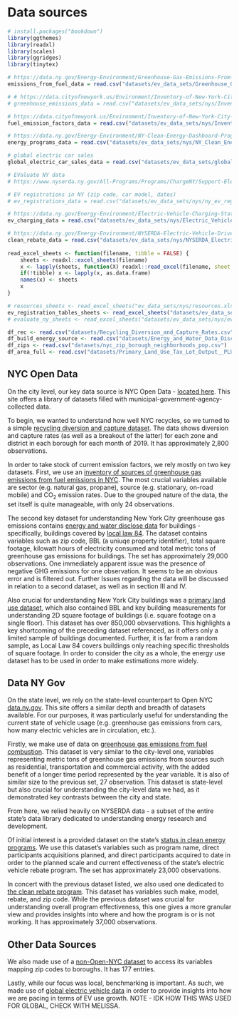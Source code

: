 # Data sources

```r
# install.packages("bookdown")
library(ggthemes)
library(readxl)
library(scales)
library(ggridges)
library(tinytex)

# https://data.ny.gov/Energy-Environment/Greenhouse-Gas-Emissions-From-Fuel-Combustion-Mill/djfn-trk4
emissions_from_fuel_data = read.csv("datasets/ev_data_sets/Greenhouse_Gas_Emissions_From_Fuel_Combustion__Million_Metric_Tons__Beginning_1990.csv")

# # https://data.cityofnewyork.us/Environment/Inventory-of-New-York-City-Greenhouse-Gas-Emission/w5he-u64t
# greenhouse_emissions_data = read.csv("datasets/ev_data_sets/nys/Inventory_of_New_York_City_Greenhouse_Gas_Emissions_-_Electricity_Emission_Factors__2005-2016_.csv")

# https://data.cityofnewyork.us/Environment/Inventory-of-New-York-City-Greenhouse-Gas-Emission/9jf7-zn7b
fuel_emission_factors_data = read.csv("datasets/ev_data_sets/nys/Inventory_of_New_York_City_Greenhouse_Gas_Emissions_-_Fuel_Emission_Factors__2016_.csv")

# https://data.ny.gov/Energy-Environment/NY-Clean-Energy-Dashboard-Programs-Progress-and-Pl/3rux-yyd9
energy_programs_data = read.csv("datasets/ev_data_sets/nys/NY_Clean_Energy_Dashboard_Programs_Progress_and_Plans__Beginning_January_2016.csv")

# global electric car sales
global_electric_car_sales_data = read.csv("datasets/ev_data_sets/global-electric-car-sales-by-key-markets-2010-2020.csv")

# EValuate NY data
# https://www.nyserda.ny.gov/All-Programs/Programs/ChargeNY/Support-Electric/Data-on-Electric-Vehicles-and-Charging-Stations

# EV registrations in NY (zip code, car model, dates)
# ev_registrations_data = read.csv("datasets/ev_data_sets/nys/ny_ev_registrations.csv")

# https://data.ny.gov/Energy-Environment/Electric-Vehicle-Charging-Stations-in-New-York/7rrd-248n
ev_charging_data = read.csv("datasets/ev_data_sets/nys/Electric_Vehicle_Charging_Stations_in_New_York.csv")

# https://data.ny.gov/Energy-Environment/NYSERDA-Electric-Vehicle-Drive-Clean-Rebate-Data-B/thd2-fu8y
clean_rebate_data = read.csv("datasets/ev_data_sets/nys/NYSERDA_Electric_Vehicle_Drive_Clean_Rebate_Data__Beginning_2017.csv")
    
read_excel_sheets <- function(filename, tibble = FALSE) {
    sheets <- readxl::excel_sheets(filename)
    x <- lapply(sheets, function(X) readxl::read_excel(filename, sheet = X))
    if(!tibble) x <- lapply(x, as.data.frame)
    names(x) <- sheets
    x
}

# resources_sheets <- read_excel_sheets("ev_data_sets/nys/resources.xlsx")
ev_registration_tables_sheets <- read_excel_sheets("datasets/ev_data_sets/nys/evaluate_ny_EV-Registration-Tables.xlsx")
# evaluate_ny_sheets <- read_excel_sheets("datasets/ev_data_sets/nys/evaluate_ny_EValuateNY.xlsx")

df_rec <- read.csv("datasets/Recycling_Diversion_and_Capture_Rates.csv")
df_build_energy_source <- read.csv("datasets/Energy_and_Water_Data_Disclosure_for_Local_Law_84_2020__Data_for_Calendar_Year_2019_.csv")
df_zips <- read.csv("datasets/nyc_zip_borough_neighborhoods_pop.csv")
df_area_full <- read.csv("datasets/Primary_Land_Use_Tax_Lot_Output__PLUTO_.csv")
```

## NYC Open Data
On the city level, our key data source is NYC Open Data - [located here](https://opendata.cityofnewyork.us/). This site offers a library of datasets filled with municipal-government-agency-collected data. 

To begin, we wanted to understand how well NYC recycles, so we turned to a simple [recycling diversion and capture dataset](https://data.cityofnewyork.us/Environment/Recycling-Diversion-and-Capture-Rates/gaq9-z3hz). The data shows diversion and capture rates (as well as a breakout of the latter) for each zone and district in each borough for each month of 2019. It has approximately 2,800 observations.

In order to take stock of current emission factors, we rely mostly on two key datasets. First, we use an [inventory of sources of greenhouse gas emissions from fuel emissions in NYC](https://data.cityofnewyork.us/Environment/Inventory-of-New-York-City-Greenhouse-Gas-Emission/9jf7-zn7b). The most crucial variables available are sector (e.g. natural gas, propane), source (e.g. stationary, on-road mobile) and CO$_2$ emission rates. Due to the grouped nature of the data, the set itself is quite manageable, with only 24 observations. 

The second key dataset for understanding New York City greenhouse gas emissions contains [energy and water disclose data](https://data.cityofnewyork.us/Environment/Energy-and-Water-Data-Disclosure-for-Local-Law-84-/qb3v-bbre) for buildings - specifically, buildings covered by [local law 84](https://www1.nyc.gov/assets/buildings/local_laws/ll84of2009.pdf). The dataset contains variables such as zip code, BBL (a uniuqe property identifier), total square footage, kilowatt hours of electricity consumed and total metric tons of greenhouse gas emissions for buildings. The set has approximately 29,000 observations. One immediately apparent issue was the presence of negative GHG emissions for one observation. It seems to be an obvious error and is filtered out. Further Issues regarding the data will be discussed in relation to a second dataset, as well as in section III and IV.

Also crucial for understanding New York City buildings was a [primary land use dataset](https://data.cityofnewyork.us/City-Government/Primary-Land-Use-Tax-Lot-Output-PLUTO-/64uk-42ks), which also contained BBL and key building measurements for understanding 2D square footage of buildings (i.e. square footage on a single floor). This dataset has over 850,000 obvservations. This highlights a key shortcoming of the preceding dataset referenced, as it offers only a limited sample of buildings documented. Further, it is far from a random sample, as Local Law 84 covers buildings only reaching specific thresholds of square footage. In order to consider the city as a whole, the energy use dataset has to be used in order to make estimations more widely.

## Data NY Gov
On the state level, we rely on the state-level counterpart to Open NYC [data.ny.gov](https://data.ny.gov/). This site offers a similar depth and breadth of datasets available. For our purposes, it was particularly useful for understanding the current state of vehicle usage (e.g. greenhouse gas emissions from cars, how many electric vehicles are in circulation, etc.). 

Firstly, we make use of data on [greenhouse gas emissions from fuel combustion](https://data.ny.gov/Energy-Environment/Greenhouse-Gas-Emissions-From-Fuel-Combustion-Mill/djfn-trk4). This dataset is very similar to the city-level one, variables representing metric tons of greenhouse gas emissions from sources such as residential, transportation and commercial activity, with the added benefit of a longer time period represented by the year variable. It is also of similar size to the previous set, 27 observation. This dataset is state-level but also crucial for understanding the city-level data we had, as it demonstrated key contrasts between the city and state. 

From here, we relied heavily on NYSERDA data - a subset of the entire state's data library dedicated to understanding energy research and development. 

Of initial interest is a provided dataset on the state's [status in clean energy programs](https://data.ny.gov/Energy-Environment/NY-Clean-Energy-Dashboard-Programs-Progress-and-Pl/3rux-yyd9). We use this dataset's variables such as program name, direct participants acquisitions planned, and direct participants acquired to date in order to the planned scale and current effectiveness of the state's electric vehicle rebate program. The set has approximately 23,000 observations. 

In concert with the previous dataset listed, we also used one dedicated to [the clean rebate program](https://data.ny.gov/Energy-Environment/NYSERDA-Electric-Vehicle-Drive-Clean-Rebate-Data-B/thd2-fu8y). This dataset has variables such make, model, rebate, and zip code. While the previous dataset was crucial for understanding overall program effectiveness, this one gives a more granular view and provides insights into where and how the program is or is not working. It has approximately 37,000 observations.

## Other Data Sources
We also made use of a [non-Open-NYC dataset](https://data.beta.nyc/en/dataset/pediacities-nyc-neighborhoods/resource/7caac650-d082-4aea-9f9b-3681d568e8a5) to access its variables mapping zip codes to boroughs. It has 177 entries. 

Lastly, while our focus was local, benchmarking is important. As such, we made use of [global electric vehicle data](https://cleanvehiclerebate.org/eng/rebate-statistics) in order to provide insights into how we are pacing in terms of EV use growth.
NOTE - IDK HOW THIS WAS USED FOR GLOBAL, CHECK WITH MELISSA.
